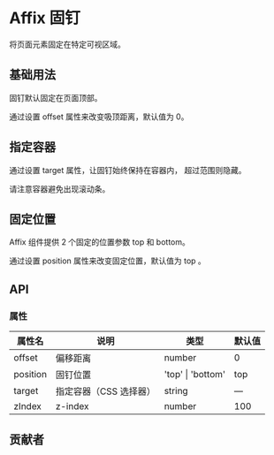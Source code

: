 # Affix 固钉


将页面元素固定在特定可视区域。

## 基础用法

固钉默认固定在页面顶部。

通过设置 offset 属性来改变吸顶距离，默认值为 0。

<CodeBlock name="AffixBasic">
  <AffixBasic />
</CodeBlock>

## 指定容器

通过设置 target 属性，让固钉始终保持在容器内， 超过范围则隐藏。

请注意容器避免出现滚动条。

<CodeBlock name="AffixTarget">
  <AffixTarget />
</CodeBlock>

## 固定位置

Affix 组件提供 2 个固定的位置参数 top 和 bottom。

通过设置 position 属性来改变固定位置，默认值为 top 。

<CodeBlock name="AffixPosition">
  <AffixPosition />
</CodeBlock>

## API

### 属性

| 属性名   | 说明                   | 类型                  | 默认值 |
| -------- | ---------------------- | --------------------- | ------ |
| offset   | 偏移距离               | number                | 0      |
| position | 固钉位置               | 'top' &#124; 'bottom' | top    |
| target   | 指定容器（CSS 选择器） | string                | —      |
| zIndex   | z-index                | number                | 100    |

## 贡献者

<Contributor path="packages/Affix/index.zh-CN.mdx" />